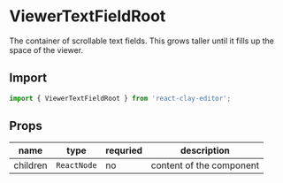 
<Meta title="API/ViewerTextFieldRoot" />

# ViewerTextFieldRoot

The container of scrollable text fields. This grows taller until it fills up the space of the viewer.


<div style={{ display: 'flex', justifyContent: 'center' }}>
  <Api colorized="scrollable-container" />
</div>

## Import

```ts
import { ViewerTextFieldRoot } from 'react-clay-editor';
```

## Props

| name     | type        | requried | description              |
| -------- | ----------- | -------- | ------------------------ |
| children | `ReactNode` | no       | content of the component |

